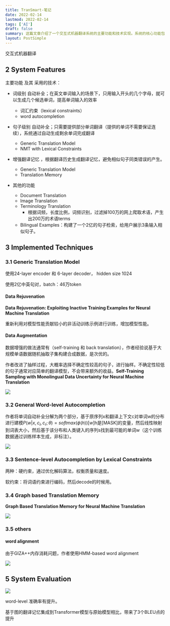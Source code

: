 ```yaml
---
title: TranSmart-笔记
date: 2022-02-14
lastmod: 2022-02-14
tags: ['AI']
draft: false
summary: 这篇文章介绍了一个交互式机器翻译系统的主要功能和技术实现。系统的核心功能包括词级和句子级自动补全、增强翻译记忆等,采用了通用翻译模型、词汇约束、基于图的翻译记忆等技术。评估结果显示,该系统在词级准确率和BLEU分数上都有显著提升。
layout: PostSimple
---
```


交互式机器翻译

## 2 System Features

主要功能 及其 采用的技术：

- 词级别 自动补全；在英文单词输入的场景下，只用输入开头的几个字母，就可以生成几个候选单词，提高单词输入的效率

  - 词汇约束（lexical constraints）
  - word autocompletion

- 句子级别 自动补全；只需要提供部分单词翻译（提供的单词不需要保证连续），系统通过自动生成剩余单词完成翻译

  - Generic Translation Model
  - NMT with Lexical Constraints

- 增强翻译记忆 ，根据翻译历史生成翻译记忆，避免相似句子同类错误的产生。

  - Generic Translation Model
  - Translation Memory

- 其他的功能

  - Document Translation
  - Image Translation
  - Terminology Translation
    - 根据词频，长度比例，词频识别，过滤掉100万的网上爬取术语，产生出200万的术语terms
  - Bilingual Examples：构建了一个2亿的句子检索，给用户展示3条输入相似句子。

## 3 Implemented Techniques

### 3.1 Generic Translation Model

使用24-layer encoder 和 6-layer decoder， hidden size 1024

使用2亿中英句对，batch：46万token

#### Data Rejuvenation

**Data Rejuvenation: Exploiting Inactive Training Examples for Neural Machine Translation**

重新利用对模型性能贡献较小的非活动训练示例进行训练，增加模型性能。

#### Data Augmentation

数据增强的做法通常有（self-training 和 back translation），作者经验说基于大规模单语数据随机抽取子集构建合成数据，是次优的。

作者改进了抽样过程，大概率选择不确定性较高的句子，进行抽样。不确定性较低的句子通常对应简单的翻译模型，不会带来额外的收益。**Self-Training Sampling with Monolingual Data Uncertainty for Neural Machine Translation**

![](https://www.tzer.top/usr/uploads/2022/02/3079654073.png)

### 3.2 General Word-level Autocompletion

作者将单词自动补全分解为两个部分，基于原序列x和翻译上下文c对单词w的分布进行建模$P(w|x,c_l,c_r;\theta)=softmax(\phi(h))[w]$h是[MASK]的变量，然后线性映射到词表大小，然后基于该分布和人类键入的序列s找到最可能的单词w（这个训练数据通过训练样本生成，非标注）。

![](https://www.tzer.top/usr/uploads/2022/02/1052690595.png)

### 3.3 Sentence-level Autocompletion by Lexical Constraints

两种：硬约束，通过优化解码算法，权衡质量和速度。

软约束：将词语约束进行编码，然后decode的时候用。

### 3.4 Graph based Translation Memory

**Graph Based Translation Memory for Neural Machine Translation**

![](https://www.tzer.top/usr/uploads/2022/02/2410965545.png)

### 3.5 others

#### word alignment

由于GIZA++内存消耗问题，作者使用HMM-based word alignment

![](https://www.tzer.top/usr/uploads/2022/02/1055289732.png)

## 5 System Evaluation

![](https://www.tzer.top/usr/uploads/2022/02/257505432.png)

word-level 准确率有提升。

基于图的翻译记忆集成到Transformer模型与原始模型相比，带来了3个BLEU点的提升
